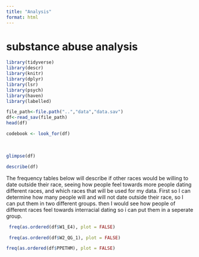 ```yaml
---
title: "Analysis"
format: html
---
```


# substance abuse analysis

```r
library(tidyverse)
library(descr)
library(knitr)
library(dplyr)
library(lsr)
library(psych)
library(haven)
library(labelled)
```

```r
file_path<-file.path("..","data","data.sav")
df<-read_sav(file_path)
head(df)
```

```r
codebook <- look_for(df)

```

\

```r
glimpse(df)
```

```r
describe(df)
```

The frequency tables below will describe if other races would be willing to date outside their race, seeing how people feel towards more people dating different races, and which races that will be used for my data. First so I can determine how many people will and will not date outside their race, so I can put them in two different groups. then I would see how people of different races feel towards interracial dating so i can put them in a seperate group.

```r
 freq(as.ordered(df$W1_E4), plot = FALSE)
```

```r
 freq(as.ordered(df$W2_QG_1), plot = FALSE)
```

```r
freq(as.ordered(df$PPETHM), plot = FALSE)
```
